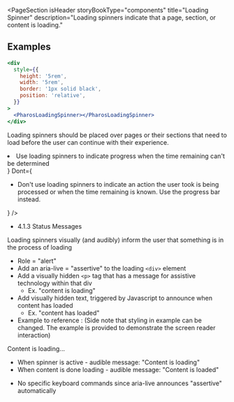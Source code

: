
<PageSection
  isHeader
  storyBookType="components"
  title="Loading Spinner"
  description="Loading spinners indicate that a page, section, or content is loading."
></PageSection>

## Examples

```jsx live
<div
  style={{
    height: '5rem',
    width: '5rem',
    border: '1px solid black',
    position: 'relative',
  }}
>
  <PharosLoadingSpinner></PharosLoadingSpinner>
</div>
```

<PageSection topMargin title="Usage">
  <p>
    Loading spinners should be placed over pages or their sections that need to load before the user
    can continue with their experience.
  </p>
</PageSection>

<PageSection title="Best practices">
  <BestPractices
    Do={
      <ul>
        <li>
          Use loading spinners to indicate progress when the time remaining can't be determined
        </li>
      </ul>
    }
    Dont={
      <ul>
        <li>
          Don't use loading spinners to indicate an action the user took is being processed or when
          the time remaining is known. Use the progress bar instead.
        </li>
      </ul>
    }
  />
</PageSection>

<PageSection title="Accessibility">
  <PageSection title="Relevant WCAG guidelines" subSectionLevel={1} lessMargin>
    <ul>
      <li>
        <PharosLink href="https://www.w3.org/WAI/WCAG21/Understanding/status-messages.html">
          4.1.3 Status Messages
        </PharosLink>
      </li>
    </ul>
  </PageSection>
  <PageSection title="Importance" subSectionLevel={1} lessMargin>
    Loading spinners visually (and audibly) inform the user that something is in the process of
    loading
  </PageSection>
  <PageSection title="Code expectations" subSectionLevel={1} lessMargin>
    <ul>
      <li>Role = "alert"</li>
      <li>
        Add an aria-live = "assertive" to the loading <code>&lt;div&gt;</code> element
      </li>
      <li>
        Add a visually hidden <code>&lt;p&gt;</code> tag that has a message for assistive technology
        within that div
        <ul>
          <li>Ex. "content is loading"</li>
        </ul>
      </li>
      <li>
        Add visually hidden text, triggered by Javascript to announce when content has loaded
        <ul>
          <li>Ex. "content has loaded"</li>
        </ul>
      </li>
      <li>
        <PharosLink href="https://codepen.io/stuartjnelson/pen/xWyLGR" target="_blank">
          Example to reference
        </PharosLink>
        : (Side note that styling in example can be changed. The example is provided to demonstrate the
        screen reader interaction)
      </li>
    </ul>
    <CodeBlock className="language-html">
      <div
        id="loading-spinner"
        className="loading-spinner js-loading-spinner"
        role="alert"
        aria-live="assertive"
      >
        <p className="vh js-loading-spinner-copy">Content is loading...</p>
      </div>
    </CodeBlock>
  </PageSection>
  <PageSection title="Screen reader" subSectionLevel={1} lessMargin>
    <ul>
      <li>When spinner is active - audible message: "Content is loading"</li>
      <li>When content is done loading - audible message: "Content is loaded"</li>
    </ul>
  </PageSection>
  <PageSection title="Keyboard" subSectionLevel={1} lessMargin>
    <ul>
      <li>No specific keyboard commands since aria-live announces "assertive" automatically</li>
    </ul>
  </PageSection>
</PageSection>
